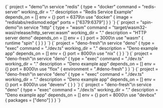 

<Tabs>
<TabItem value="hcl" label="Docker">
  <CodeBlock language="hcl">{`
project = "demo"\n
service "redis" {
  type = "docker"
  command = "redis-server"
  working_dir = "."
  description = "Redis Service Example"
  depends_on = []
  env = {}
  port = 6379\n
  use "docker" {
    image = "redislabs/redismod:edge"
    ports = ["6379:6379"]
  }
}
 `}
  </CodeBlock>
</TabItem>

<TabItem value="wasm" label="WebAssembly">
  <CodeBlock language="hcl">
    {`
project = "spin-demo"\n
service "http" {
  type = "wasm"
  command = "target/wasm32-wasi/release/http_server.wasm"
  working_dir = "."
  description = "HTTP server demo"
  depends_on = []
  env = { }
  port = 3000\n
  use "wasm" {
    runtime "spin" { }
  }
}
`}

  </CodeBlock>
</TabItem>

<TabItem value="nix" label="Nix">
  <CodeBlock language="hcl">
    {`
project = "deno-fresh"\n
service "deno" {
  type = "exec"
  command = "./dev.ts"
  working_dir = "."
  description = "Deno example app"
  depends_on = []
  env = {}
  port = 8000\n
  use "nix" { }
}
`}
  </CodeBlock>
</TabItem>

<TabItem value="flox" label="Flox">
  <CodeBlock language="hcl">
    {`
project = "deno-fresh"\n
service "deno" {
  type = "exec"
  command = "./dev.ts"
  working_dir = "."
  description = "Deno example app"
  depends_on = []
  env = {}
  port = 8000\n
  use "flox" {
    environment = ".#deno-fresh"
  }
}
  `}
  </CodeBlock>
</TabItem>

<TabItem value="devenv" label="Devenv">
  <CodeBlock language="hcl">
    {`
project = "deno-fresh"\n
service "deno" {
  type = "exec"
  command = "./dev.ts"
  working_dir = "."
  description = "Deno example app"
  depends_on = []
  env = {}
  port = 8000\n
  use "devenv" { }
}
`}
  </CodeBlock>
</TabItem>

<TabItem value="devbox" label="Devbox">
  <CodeBlock language="hcl">
    {`
project = "deno-fresh"\n
service "deno" {
  type = "exec"
  command = "./dev.ts"
  working_dir = "."
  description = "Deno example app"
  depends_on = []
  env = {}
  port = 8000\n
  use "devbox" {
    packages = ["deno"]
  }
}
`}
  </CodeBlock>
</TabItem>

</Tabs>
